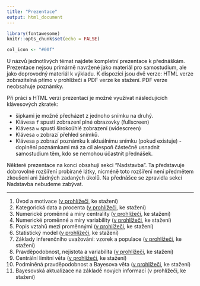 ```yaml
---
title: "Prezentace"
output: html_document
---
```


```r
library(fontawesome)
knitr::opts_chunk$set(echo = FALSE)

col_icon <- "#00f"
```

U názvů jednotlivých témat najdete kompletní prezentace k přednáškám. Prezentace nejsou primárně navržené jako materiál pro samostudium, ale jako doprovodný materiál k výkladu. K dispozici jsou dvě verze: HTML verze zobrazitelná přímo v prohlížeči a PDF verze ke stažení. PDF verze neobsahuje poznámky.

Při práci s HTML verzí prezentací je možné využívat následujících klávesových zkratek:

- šipkami je možné přecházet z jednoho snímku na druhý.
- Klávesa `f` spustí zobrazení plné obrazovky (fullscreen)
- Klávesa `w` spustí širokoúhlé zobrazení (widescreen)
- Klávesa `o` zobrazí přehled snímků.
- Klávesa `p` zobrazí poznámku k aktuálnímu snímku (pokud existuje) - doplnění poznámkami má za cíl alespoň částečně usnadnit samostudium těm, kdo se nemohou účastnit přednášek.

Některé prezentace na konci obsahují sekci "Nadstavba". Ta představuje dobrovolné rozšíření probírané látky, nicméně toto rozšíření není předmětem zkoušení ani žádných zadaných úkolů. Na přednášce se zpravidla sekcí Nadstavba nebudeme zabývat. 

---

1) Úvod a motivace ([v prohlížeči](slides/intro.html), ke stažení)
1) Kategorická data a procenta ([v prohlížeči](slides/categories.html), ke stažení)
1) Numerické proměnné a míry centrality ([v prohlížeči](slides/centrality.html), ke stažení)
1) Numerické proměnné a míry variability ([v prohlížeči](slides/variability.html), ke stažení)
1) Popis vztahů mezi proměnnými ([v prohlížeči](slides/relations.html), ke stažení)
1) Statistický model ([v prohlížeči](slides/model.html), ke stažení) 
1) Základy inferenčního uvažování: vzorek a populace ([v prohlížeči](slides/inference.html), ke stažení)
1) Pravděpodobnost, nejistota a variabilita ([v prohlížeči](slides/probability.html), ke stažení)
1) Centrální limitní věta ([v prohlížeči](slides/clt.html), ke stažení)
1) Podmíněná pravděpodobnost a Bayesova věta ([v prohlížeči](slides/conditional.html), ke stažení)
1) Bayesovská aktualizace na základě nových informací (v prohlížeči, ke stažení)
